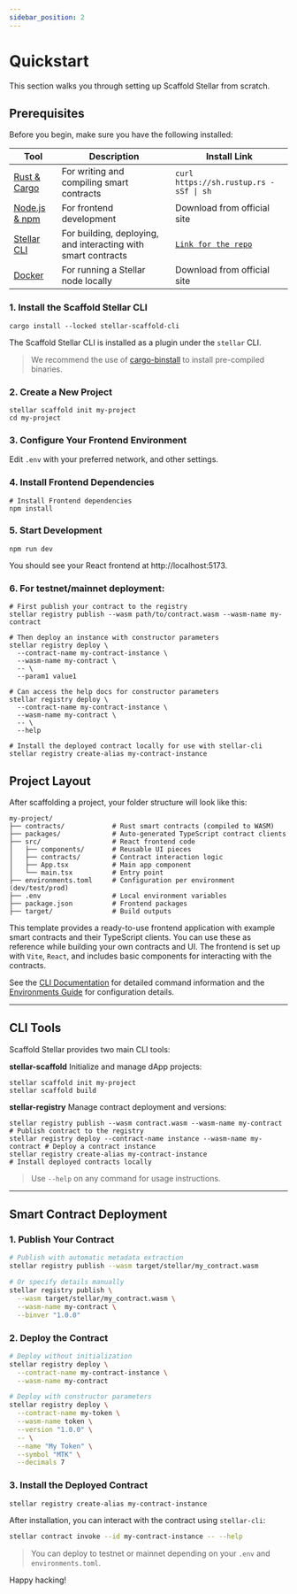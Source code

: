 ```yaml
---
sidebar_position: 2
---
```


# Quickstart

This section walks you through setting up Scaffold Stellar from scratch.

## Prerequisites

Before you begin, make sure you have the following installed:

| Tool | Description | Install Link |
| --- | --- | --- |
| [Rust & Cargo](https://www.rust-lang.org/tools/install) | For writing and compiling smart contracts | `curl https://sh.rustup.rs -sSf \| sh` |
| [Node.js & npm](https://nodejs.org/) | For frontend development | Download from official site |
| [Stellar CLI](https://github.com/stellar/stellar-cli) | For building, deploying, and interacting with smart contracts | [`Link for the repo`](https://github.com/stellar/stellar-cli) |
| [Docker](https://docs.docker.com/get-started/) | For running a Stellar node locally | Download from official site |

### 1. Install the Scaffold Stellar CLI

```
cargo install --locked stellar-scaffold-cli
```

The Scaffold Stellar CLI is installed as a plugin under the `stellar` CLI.

> We recommend the use of [cargo-binstall](https://github.com/cargo-bins/cargo-binstall) to install pre-compiled binaries.

### 2. Create a New Project

```
stellar scaffold init my-project
cd my-project
```

### 3. Configure Your Frontend Environment

Edit `.env` with your preferred network, and other settings.

### 4. Install Frontend Dependencies

```
# Install Frontend dependencies
npm install
```

### 5. Start Development

```
npm run dev
```

You should see your React frontend at http://localhost:5173.

### 6. For testnet/mainnet deployment:

```
# First publish your contract to the registry
stellar registry publish --wasm path/to/contract.wasm --wasm-name my-contract

# Then deploy an instance with constructor parameters
stellar registry deploy \
  --contract-name my-contract-instance \
  --wasm-name my-contract \
  -- \
  --param1 value1

# Can access the help docs for constructor parameters
stellar registry deploy \
  --contract-name my-contract-instance \
  --wasm-name my-contract \
  -- \
  --help

# Install the deployed contract locally for use with stellar-cli
stellar registry create-alias my-contract-instance
```

## Project Layout

After scaffolding a project, your folder structure will look like this:

```
my-project/
├── contracts/            # Rust smart contracts (compiled to WASM)
├── packages/             # Auto-generated TypeScript contract clients
├── src/                  # React frontend code
│   ├── components/       # Reusable UI pieces
│   ├── contracts/        # Contract interaction logic
│   ├── App.tsx           # Main app component
│   └── main.tsx          # Entry point
├── environments.toml     # Configuration per environment (dev/test/prod)
├── .env                  # Local environment variables
├── package.json          # Frontend packages
├── target/               # Build outputs
```

This template provides a ready-to-use frontend application with example smart contracts and their TypeScript clients. You can use these as reference while building your own contracts and UI. The frontend is set up with `Vite`, `React`, and includes basic components for interacting with the contracts.

See the [CLI Documentation](./cli.md) for detailed command information and the [Environments Guide](./environments.md) for configuration details.

---

## CLI Tools

Scaffold Stellar provides two main CLI tools:

**stellar-scaffold** Initialize and manage dApp projects:

```
stellar scaffold init my-project
stellar scaffold build
```

**stellar-registry** Manage contract deployment and versions:

```
stellar registry publish --wasm contract.wasm --wasm-name my-contract    # Publish contract to the registry
stellar registry deploy --contract-name instance --wasm-name my-contract # Deploy a contract instance
stellar registry create-alias my-contract-instance                       # Install deployed contracts locally
```

> Use `--help` on any command for usage instructions.

---

## Smart Contract Deployment

### 1. Publish Your Contract

```bash
# Publish with automatic metadata extraction
stellar registry publish --wasm target/stellar/my_contract.wasm

# Or specify details manually
stellar registry publish \
  --wasm target/stellar/my_contract.wasm \
  --wasm-name my-contract \
  --binver "1.0.0"
```

### 2. Deploy the Contract

```bash
# Deploy without initialization
stellar registry deploy \
  --contract-name my-contract-instance \
  --wasm-name my-contract

# Deploy with constructor parameters
stellar registry deploy \
  --contract-name my-token \
  --wasm-name token \
  --version "1.0.0" \
  -- \
  --name "My Token" \
  --symbol "MTK" \
  --decimals 7
```

### 3. Install the Deployed Contract

```bash
stellar registry create-alias my-contract-instance
```

After installation, you can interact with the contract using `stellar-cli`:

```bash
stellar contract invoke --id my-contract-instance -- --help
```

> You can deploy to testnet or mainnet depending on your `.env` and `environments.toml`.

Happy hacking!
